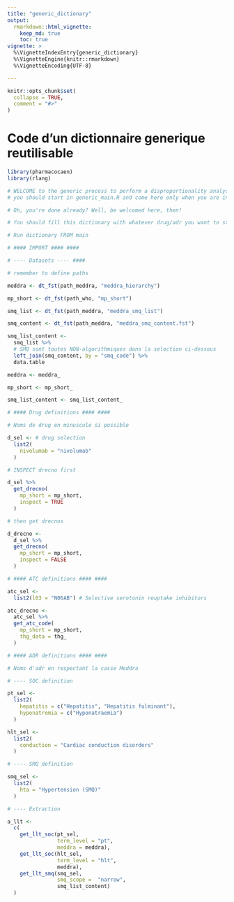 ```yaml
---
title: "generic_dictionary"
output: 
  rmarkdown::html_vignette:
    keep_md: true
    toc: true
vignette: >
  %\VignetteIndexEntry{generic_dictionary}
  %\VignetteEngine{knitr::rmarkdown}
  %\VignetteEncoding{UTF-8}

---
```


```r
knitr::opts_chunk$set(
  collapse = TRUE,
  comment = "#>"
)
```

# Code d'un dictionnaire generique reutilisable

```r
library(pharmacocaen)
library(rlang)
```

```r
# WELCOME to the generic process to perform a disproportionality analysis
# you should start in generic_main.R and come here only when you are invited to

# Oh, you're done already? Well, be welcomed here, then!

# You should fill this dictionary with whatever drug/adr you want to study.

# Run dictionary FROM main

# #### IMPORT #### ####

# ---- Datasets ---- ####

# remember to define paths

meddra <- dt_fst(path_meddra, "meddra_hierarchy")

mp_short <- dt_fst(path_who, "mp_short")

smq_list <- dt_fst(path_meddra, "meddra_smq_list")

smq_content <- dt_fst(path_meddra, "meddra_smq_content.fst")

smq_list_content <-
  smq_list %>%
  # SMQ sont toutes NON-algorithmiques dans la selection ci-dessous
  left_join(smq_content, by = "smq_code") %>%
  data.table

```

```r
meddra <- meddra_

mp_short <- mp_short_

smq_list_content <- smq_list_content_
```


```r
# #### Drug definitions #### ####

# Noms de drug en minuscule si possible

d_sel <- # drug selection
  list2(
    nivolumab = "nivolumab"
  )

# INSPECT drecno first

d_sel %>%
  get_drecno(
    mp_short = mp_short,
    inspect = TRUE
  )

# then get drecnos

d_drecno <-
  d_sel %>%
  get_drecno(
    mp_short = mp_short,
    inspect = FALSE
  )

# #### ATC definitions #### ####

atc_sel <-
  list2(l03 = "N06AB") # Selective serotonin reuptake inhibitors

atc_drecno <-
  atc_sel %>%
  get_atc_code(
    mp_short = mp_short,
    thg_data = thg_
  )

# #### ADR definitions #### ####

# Noms d'adr en respectant la casse Meddra

# ---- SOC definition

pt_sel <-
  list2(
    hepatitis = c("Hepatitis", "Hepatitis fulminant"),
    hyponatremia = c("Hyponatraemia")
  )

hlt_sel <-
  list2(
    conduction = "Cardiac conduction disorders"
  )

# ---- SMQ definition

smq_sel <-
  list2(
    hta = "Hypertension (SMQ)"
  )

# ---- Extraction

a_llt <-
  c(
    get_llt_soc(pt_sel,
                term_level = "pt",
                meddra = meddra),
    get_llt_soc(hlt_sel,
                term_level = "hlt",
                meddra),
    get_llt_smq(smq_sel,
                smq_scope =  "narrow",
                smq_list_content)
  )

```

